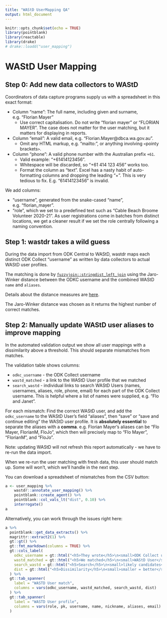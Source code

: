 ```yaml
---
title: "WAStD UserMapping QA"
output: html_document
---
```

<style type="text/css">
.main-container {
  max-width: 100%;
  margin-left: auto;
  margin-right: auto;
}
</style>
```r
knitr::opts_chunk$set(echo = TRUE)
library(pointblank)
library(reactable)
library(drake)
# drake::loadd("user_mapping")
```

# WAStD User Mapping
## Step 0: Add new data collectors to WAStD
Coordinators of data capture programs supply us with a spreadsheet in this exact format:

* Column "name": The full name, including given and surname, e.g. "Florian Mayer"
  * Use correct capitalisation. Do not write "florian mayer" or "FLORIAN MAYER".
    The case does not matter for the user matching, but it matters for displaying
    in reports.
* Column "email": A valid email, e.g. "Florian.Mayer@dbca.wa.gov.au". 
  * Omit any HTML markup, e.g. "mailto:", or anything involving `<`pointy brackets`>`.
* Column "phone": A valid phone number with the Australian prefix `+61`.
  * Valid example: "+61414123456".
  * Whitespace will be discarded, so "+61 414 123 456" works too.
  * Format the column as "text". Excel has a nasty habit of auto-formatting
    columns and dropping the leading "+". This is very tedious to fix.
    E.g. "61414123456" is invalid.

We add columns:

* "username", generated from the snake-cased "name", e.g. "florian_mayer".
* "role", which we set to a predefined text such as "Cable Beach Broome Volunteer 2020-21".
  As user registrations come in batches from distinct locations, we get a cleaner
  result if we set the role centrally following a naming convention.

## Step 1: wastdr takes a wild guess
During the data import from ODK Central to WAStD, wastdr maps each distinct 
ODK Collect "username" as written by data collectors to actual WAStD user profiles.

The matching is done by 
[`fuzzyjoin::stringdist_left_join`](http://varianceexplained.org/fuzzyjoin/reference/stringdist_join.html) using the Jaro-Winker distance between the ODKC username and the combined WAStD `name` and `aliases`. 

Details about the distance measures are [here](http://finzi.psych.upenn.edu/library/stringdist/html/stringdist-metrics.html).

The Jaro-Winker distance was chosen as it returns the highest number of correct matches.

## Step 2: Manually update WAStD user aliases to improve mapping
In the automated validation output we show all user mappings with a dissimilarity
above a threshold. This should separate mismatches from matches.

The validation table shows columns:

* `odkc_username` - the ODK Collect username
* `wastd_matched` - a link to the WAStD User profile that we matched
* `search_wastd` - individual links to search WAStD Users (names, usernames, 
  aliases, role, phone, email) for each part of the ODK Collect username.
  This is helpful where a list of names were supplied, e.g. "Flo and Janet".
  
For each mismatch:
Find the correct WAStD user, and add the `odkc_username` to the WAStD User's field
"aliases", then "save" or "save and continue editing" the WAStD user profile.
It is **absolutely essential** to separate the aliases with a **comma**.
e.g. Florian Mayer's aliases can be "Flo Mayer, FlorianM, FloJo", which then will
precisely map to "Flo Mayer", "FlorianM", and "FloJo".

Note: updating WAStD will not refresh this report automatically - we have to re-run
the data import.

When we re-run the user matching with fresh data, this user should match up. 
Some will won't, which we'll handle in the next step.

You can download a spreadsheet of mismatches from the CSV button:

```r
a <- user_mapping %>%
    wastdr::annotate_user_mapping() %>% 
    pointblank::create_agent() %>%
    pointblank::col_vals_lt("dist", 0.10) %>%
    interrogate()
a
```


Alternatively, you can work through the issues right here:

```r
a %>%
  pointblank::get_data_extracts() %>%
  magrittr::extract2(1) %>%
  gt::gt() %>%
  gt::fmt_markdown(columns = TRUE) %>% 
  gt::cols_label(
    odkc_username = gt::html("<h5>They wrote</h5>\n<small>ODK Collect username</small>"),
    wastd_matched = gt::html("<h5>We matched</h5>\n<small>WAStD User</small>"),
    search_wastd = gt::html("<h5>Search</h5>\n<small>likely candidates</small>"),
    dist = gt::html("<h5>Dissimilarity</h5>\n<small>smaller = better</small>")
  ) %>% 
  gt::tab_spanner(
    label = "WASTD User match",
    columns = vars(odkc_username, wastd_matched, search_wastd, dist)
  ) %>% 
  gt::tab_spanner(
    label = "WASTD User profile",
    columns = vars(role, pk, username, name, nickname, aliases, email)
  )
```

